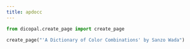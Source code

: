 ```yaml
---
title: apdocc
---
```



```python
from dicopal.create_page import create_page

create_page("'A Dictionary of Color Combinations' by Sanzo Wada")
```

